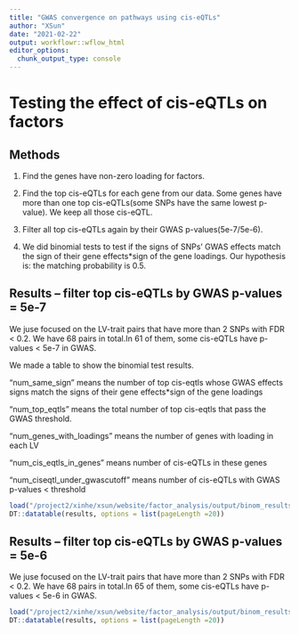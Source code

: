 ```yaml
---
title: "GWAS convergence on pathways using cis-eQTLs"
author: "XSun"
date: "2021-02-22"
output: workflowr::wflow_html
editor_options:
  chunk_output_type: console
---
```


# **Testing the effect of cis-eQTLs on factors**

## Methods 

1. Find the genes have non-zero loading for factors. 

2. Find the top cis-eQTLs for each gene from our data. Some genes have more than one top cis-eQTLs(some SNPs have the same lowest p-value). We keep all those cis-eQTL.

3. Filter all top cis-eQTLs again by their GWAS p-values(5e-7/5e-6). 

4. We did binomial tests to test if the signs of SNPs' GWAS effects match the sign of their gene effects*sign of the gene loadings. Our hypothesis is: the matching probability is 0.5. 


## Results -- filter top cis-eQTLs by GWAS p-values = 5e-7

We juse focused on the LV-trait pairs that have more than 2 SNPs with FDR < 0.2. We have 68 pairs in total.In 61 of them, some cis-eQTLs have p-values < 5e-7 in GWAS.

We made a table to show the binomial test results. 

"num_same_sign" means the number of top cis-eqtls whose  GWAS effects signs match the signs of their gene effects*sign of the gene loadings

"num_top_eqtls"  means the total number of top cis-eqtls that pass the GWAS threshold.

"num_genes_with_loadings"  means the number of genes with loading in each LV

"num_cis_eqtls_in_genes" means number of cis-eQTLs in these genes

"num_ciseqtl_under_gwascutoff" means number of cis-eQTLs with GWAS p-values < threshold

```r
load("/project2/xinhe/xsun/website/factor_analysis/output/binom_results_count.rdata")
DT::datatable(results, options = list(pageLength =20))
```

## Results -- filter top cis-eQTLs by GWAS p-values = 5e-6

We juse focused on the LV-trait pairs that have more than 2 SNPs with FDR < 0.2. We have 68 pairs in total.In 65 of them, some cis-eQTLs have p-values < 5e-6 in GWAS.

```r
load("/project2/xinhe/xsun/website/factor_analysis/output/binom_results_count_pval5e6.rdata")
DT::datatable(results, options = list(pageLength =20))
```